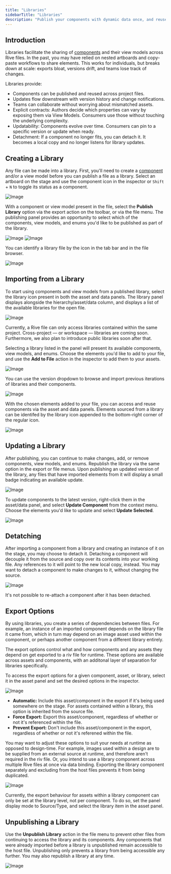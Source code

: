 ```yaml
---
title: "Libraries"
sidebarTitle: "Libraries"
description: "Publish your components with dynamic data once, and reuse them everywhere in your project."
---
```


## Introduction
Libraries facilitate the sharing of [components](editor/fundamentals/components) and their view models across Rive files. In the past, you may have relied on nested artboards and copy-paste workflows to share elements. This works for individuals, but breaks down at scale: exports bloat, versions drift, and teams lose track of changes.

Libraries provide:

- Components can be published and reused across project files.
- Updates flow downstream with version history and change notifications.
- Teams can collaborate without worrying about mismatched assets.
- Explicit contracts: Authors decide which properties can vary by exposing them via View Models. Consumers use those without touching the underlying complexity.
- Updatability: Components evolve over time. Consumers can pin to a specific version or update when ready.
- Detachment: If a component no longer fits, you can detach it. It becomes a local copy and no longer listens for library updates.


## Creating a Library
Any file can be made into a library. First, you'll need to create a [component](editor/fundamentals/components) and/or a view model before you can publish a file as a library. Select an artboard on the stage and use the component icon in the inspector or `Shift` + `N` to toggle its status as a component.

![Image](/images/editor/libraries/01-component.webp)

With a component or view model present in the file, select the **Publish Library** option via the export action on the toolbar, or via the file menu. The publishing panel provides an opportunity to select which of the components, view models, and enums you'd like to be published as part of the library.

![Image](/images/editor/libraries/02-publish.webp)
![Image](/images/editor/libraries/04-select-items.webp)

<Tip>You can identify a library file by the icon in the tab bar and in the file browser.</Tip>

![Image](/images/editor/libraries/03-indicator.webp)

## Importing from a Library
To start using components and view models from a published library, select the library icon present in both the asset and data panels. The library panel displays alongside the hierarchy/asset/data column, and displays a list of the available libraries for the open file.

![Image](/images/editor/libraries/05-browse.webp)

<Note>Currently, a Rive file can only access libraries contained within the same project. Cross-project — or workspace — libraries are coming soon. Furthermore, we also plan to introduce public libraries soon after that.</Note>

Selecting a library listed in the panel will present its available components, view models, and enums. Choose the elements you'd like to add to your file, and use the **Add to File** action in the inspector to add them to your assets.

![Image](/images/editor/libraries/06-add-component.webp)

<Tip>You can use the version dropdown to browse and import previous iterations of libraries and their components.</Tip>

![Image](/images/editor/libraries/07-version-dropdown.webp)

With the chosen elements added to your file, you can access and reuse components via the asset and data panels. Elements sourced from a library can be identifed by the library icon appended to the bottom-right corner of the regular icon.

![Image](/images/editor/libraries/08-assets.webp)

## Updating a Library
After publishing, you can continue to make changes, add, or remove components, view models, and enums. Republish the library via the same option in the export or file menus. Upon publishing an updated version of the library, any files that have imported elements from it will display a small badge indicating an available update.

![Image](/images/editor/libraries/09-update-badge.webp)

To update components to the latest version, right-click them in the asset/data panel, and select **Update Component** from the context menu. Choose the elements you'd like to update and select **Update Selected**.

![Image](/images/editor/libraries/10-update.webp)

## Detatching
After importing a component from a library and creating an instance of it on the stage, you may choose to detach it. Detaching a component will decouple it from the source and copy over its contents into your working file. Any references to it will point to the new local copy, instead. You may want to detach a component to make changes to it, without changing the source.

![Image](/images/editor/libraries/13-detach.webp)

<Note>It's not possible to re-attach a component after it has been detached.</Note>

## Export Options
By using libraries, you create a series of dependencies between files. For example, an instance of an imported component depends on the library file it came from, which in turn may depend on an image asset used within the component, or perhaps another component from a different library entirely.

The export options control what and how components and any assets they depend on get exported to a riv file for runtime. These options are available across assets and components, with an additonal layer of separation for libraries specifically.

To access the export options for a given component, asset, or library, select it in the asset panel and set the desired options in the inspector.

![Image](/images/editor/libraries/12-component-level-options.webp)

- **Automatic:** Include this asset/component in the export if it's being used somewhere on the stage. For assets contained within a library, this option is inherited from the source file.
- **Force Export:** Export this asset/component, regardless of whether or not it's referenced within the file.
- **Prevent Export:** Don't include this asset/component in the export, regardless of whether or not it's referened within the file.

You may want to adjust these options to suit your needs at runtime as opposed to design-time. For example, images used within a design are to be supplied from an external source at runtime, and therefore aren't required in the riv file. Or, you intend to use a library component across multiple Rive files at once via data binding. Exporting the library component separately and excluding from the host files prevents it from being duplicated.

![Image](/images/editor/libraries/11-library-wide-options.webp)

<Note>Currently, the export behaviour for assets within a library component can only be set at the library level, not per component. To do so, set the panel display mode to Source/Type, and select the library item in the asset panel.</Note>

## Unpublishing a Library
Use the **Unpublish Library** action in the file menu to prevent other files from continuing to access the library and its components. Any components that were already imported before a library is unpublished remain accessible to the host file. Unpublishing only prevents a library from being accessible any further. You may also republish a library at any time.

![Image](/images/editor/libraries/14-unpublish.webp)
